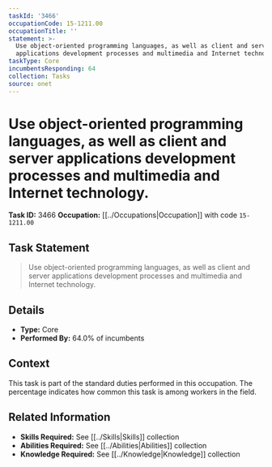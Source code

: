 ```yaml
---
taskId: '3466'
occupationCode: 15-1211.00
occupationTitle: ''
statement: >-
  Use object-oriented programming languages, as well as client and server
  applications development processes and multimedia and Internet technology.
taskType: Core
incumbentsResponding: 64
collection: Tasks
source: onet
---
```

# Use object-oriented programming languages, as well as client and server applications development processes and multimedia and Internet technology.

**Task ID:** 3466
**Occupation:** [[../Occupations|Occupation]] with code `15-1211.00`

## Task Statement

> Use object-oriented programming languages, as well as client and server applications development processes and multimedia and Internet technology.

## Details

- **Type:** Core
- **Performed By:** 64.0% of incumbents

## Context

This task is part of the standard duties performed in this occupation. The percentage indicates how common this task is among workers in the field.

## Related Information

- **Skills Required:** See [[../Skills|Skills]] collection
- **Abilities Required:** See [[../Abilities|Abilities]] collection
- **Knowledge Required:** See [[../Knowledge|Knowledge]] collection
